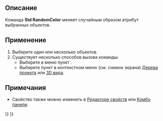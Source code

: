 <languages/>

<div class="mw-translate-fuzzy">
{{Docnav/ru
|[[Std_SetAppearance/ru|Команда "Внешний вид..."]]
|[[Std_Workbench/ru|Меню "Верстак"]]
|[[Std_View_Menu/ru|Меню "Вид"]]
|IconL=Std_SetAppearance.svg
|IconR=
|IconC=Freecad.svg
}}
</div>

{{GuiCommand/ru
|Name=Std RandomColor
|Name/ru=Std RandomColor (Случайный цвет)
|MenuLocation=Вид → Случайный цвет
|Workbenches=Все
}}

<span id="Description"></span>
==Описание==

<div class="mw-translate-fuzzy">
Команда '''Std RandomColor''' меняет случайным образом атрибут {{PropertyView/ru|Shape Color}} выбранных объектов.
</div>

<span id="Usage"></span>
==Применение== 

<div class="mw-translate-fuzzy">
# Выберите один или несколько объектов.
# Существует несколько способов вызова команды:
#* Выберите в меню пункт {{MenuCommand|Вид→ [[Image:Std_RandomColor.svg|16px]] Случайный цвет}}.
#* Выберите пункт {{MenuCommand|[[Image:Std_RandomColor.svg|16px]] Случайный цвет}} в контекстном меню (см. снимок экрана) [[Tree_view/ru|Дерева проекта]] или [[3D_view/ru|3D вида]].
</div>

<span id="Notes"></span>
==Примечания==

<div class="mw-translate-fuzzy">
* Свойство {{PropertyView/ru|Shape Color}} также можно изменить в [[Property_editor/ru|Редакторе свойств]] или [[Combo_view/ru|Комбо панели]].
</div>


<div class="mw-translate-fuzzy">
{{Docnav/ru
|[[Std_SetAppearance/ru|Команда "Внешний вид..."]]
|[[Std_Workbench/ru|Меню "Верстак"]]
|[[Std_View_Menu/ru|Меню "Вид"]]
|IconL=Std_SetAppearance.svg
|IconR=
|IconC=Freecad.svg
}}
</div>

{{Std_Base_navi{{#translation:}}}}
{{Userdocnavi{{#translation:}}}}